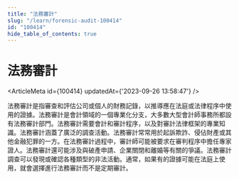 ```yaml
---
title: "法務審計"
slug: "/learn/forensic-audit-100414"
id: "100414"
hide_table_of_contents: true
---
```



# 法務審計

<ArticleMeta id={100414} updatedAt={'2023-09-26 13:58:47'} />
<div className='border-solid border-b border-t-0 my-4 border-[var(--ifm-color-gray-300)]' />

法務審計是指審查和評估公司或個人的財務記錄，以推導應在法庭或法律程序中使用的證據。法務審計是會計領域的一個專業化分支，大多數大型會計師事務所都設有法務審計部門。法務審計需要會計和審計程序，以及對審計法律框架的專業知識。法務審計涵蓋了廣泛的調查活動。法務審計常常用於起訴欺詐、侵佔財產或其他金融犯罪的一方。在法務審計過程中，審計師可能被要求在審判程序中擔任專家證人。法務審計還可能涉及與破產申請、企業關閉和離婚等有關的爭議。法務審計調查可以發現或確認各種類型的非法活動。通常，如果有的證據可能在法庭上使用，就會選擇進行法務審計而不是定期審計。
